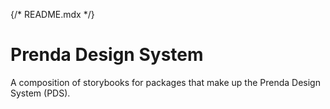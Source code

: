 {/* README.mdx */}


<Meta title="Prenda Design System" component={null} />

# Prenda Design System

A composition of storybooks for packages that make up the Prenda Design System (PDS).
